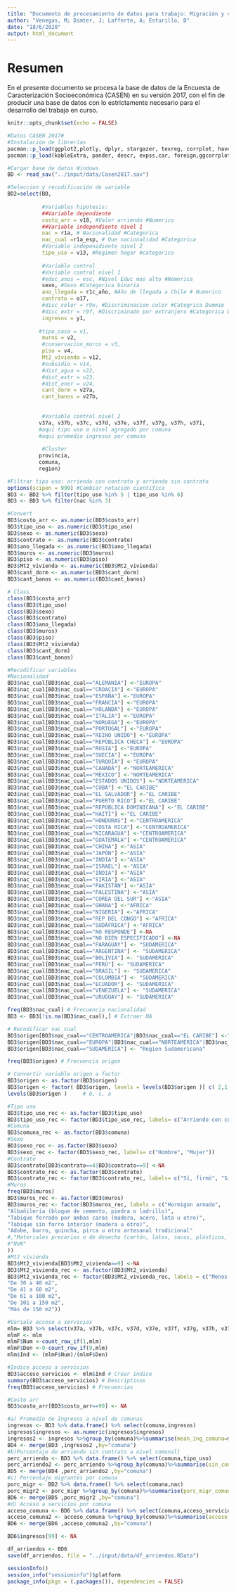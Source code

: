 ```yaml
---
title: "Documento de procesamiento de datos para trabajo: Migración y vivienda: estudio de los costos de arriendo para el 2017"
author: "Venegas, M; Dimter, J; Lafferte, A; Esturillo, D"
date: "18/6/2020"
output: html_document
---
```

# Resumen  
En el presente documento se procesa la base de datos de la Encuesta de Caracterización Socioeconómica (CASEN) en su versión 2017, con el fin de producir una base de datos con lo estrictamente necesario para el desarrollo del trabajo en curso. 
```r
knitr::opts_chunk$set(echo = FALSE)
```

```r
#Datos CASEN 2017#
#Instalación de librerías
pacman::p_load(ggplot2,plotly, dplyr, stargazer, texreg, corrplot, haven, sjlabelled, psych, writexl, ggmosaic, DescTools, lme4, lmerTest)
pacman::p_load(kableExtra, pander, descr, expss,car, foreign,ggcorrplot, reghelper, openxlsx)
```

```r
#Cargar base de datos Windows
BD <- read_sav("../input/data/Casen2017.sav")
```

```r
#Seleccion y recodificación de variable
BD2=select(BD,
           
           #Variables hipotesis:
           ##Variable dependiente
           costo_arr = v18, #Valor arriendo #Numerico
           ##Variable independiente nivel 1
           nac = r1a, # Nacionalidad #Categorica
           nac_cual =r1a_esp, # Que nacionalidad #Categorica
           #Variable indepenidiente nivel 2
           tipo_uso = v13, #Regimen hogar #categorico
           
           #Variable control
           #Variable control nivel 1
           #educ_anos = esc, #Nivel Educ mas alto #Némerica
           sexo, #Sexo #Categorica binaria
           ano_llegada = r1c_año, #Año de llegada a Chile # Numerico
           contrato = o17,
           #disc_color = r9e, #Discriminacion color #Categrica Dummie
           #disc_extr = r9f, #Discriminado por extranjero #Categorica Dummie
           ingresos = y1,
           
          #tipo_casa = v1,
           muros = v2,
           #conservacion_muros = v3,
           piso = v4,
           Mt2_vivienda = v12,
           #subsidio = v14,
           #dist_agua = v22,
           #dist_extr = v23,
           #dist_ener = v24,
           cant_dorm = v27a,
           cant_banos = v27b,
           
           
           #Variable control nivel 2
          v37a, v37b, v37c, v37d, v37e, v37f, v37g, v37h, v37i,
          #aquí tipo uso a nivel agregado por comuna
          #aqui promedio ingresos por comuna
          
           #Cluster
          provincia,
          comuna,
          region)
```

```r
#Filtrar tipo uso: arriendo con contrato y arriendo sin contrato
options(scipen = 999) #Cambiar notación cientifica
BD3 <- BD2 %>% filter(tipo_uso %in% 5 | tipo_uso %in% 6)
BD3 <- BD3 %>% filter(nac %in% 3)
```

```r
#Convert
BD3$costo_arr <- as.numeric(BD3$costo_arr)
BD3$tipo_uso <- as.numeric(BD3$tipo_uso)
BD3$sexo <- as.numeric(BD3$sexo)
BD3$contrato <- as.numeric(BD3$contrato)
BD3$ano_llegada <- as.numeric(BD3$ano_llegada)
BD3$muros <- as.numeric(BD3$muros)
BD3$piso <- as.numeric(BD3$piso)
BD3$Mt2_vivienda <- as.numeric(BD3$Mt2_vivienda)
BD3$cant_dorm <- as.numeric(BD3$cant_dorm)
BD3$cant_banos <- as.numeric(BD3$cant_banos)

# Class
class(BD3$costo_arr)
class(BD3$tipo_uso)
class(BD3$sexo)
class(BD3$contrato)
class(BD3$ano_llegada)
class(BD3$muros)
class(BD3$piso)
class(BD3$Mt2_vivienda)
class(BD3$cant_dorm)
class(BD3$cant_banos)
```

```r
#Recodificar variables
#Nacionalidad
BD3$nac_cual[BD3$nac_cual=="ALEMANIA"] <-"EUROPA"
BD3$nac_cual[BD3$nac_cual=="CROACIA"] <-"EUROPA"
BD3$nac_cual[BD3$nac_cual=="ESPAÑA"] <-"EUROPA"
BD3$nac_cual[BD3$nac_cual=="FRANCIA"] <-"EUROPA"
BD3$nac_cual[BD3$nac_cual=="HOLANDA"] <-"EUROPA"
BD3$nac_cual[BD3$nac_cual=="ITALIA"] <-"EUROPA"
BD3$nac_cual[BD3$nac_cual=="NORUEGA"] <-"EUROPA"
BD3$nac_cual[BD3$nac_cual=="PORTUGAL"] <-"EUROPA"
BD3$nac_cual[BD3$nac_cual=="REINO UNIDO"] <-"EUROPA"
BD3$nac_cual[BD3$nac_cual=="REPÚBLICA CHECA"] <-"EUROPA"
BD3$nac_cual[BD3$nac_cual=="RUSIA"] <-"EUROPA"
BD3$nac_cual[BD3$nac_cual=="SUECIA"] <-"EUROPA"
BD3$nac_cual[BD3$nac_cual=="TURQUÍA"] <-"EUROPA"
BD3$nac_cual[BD3$nac_cual=="CANADÁ"] <-"NORTEAMERICA"
BD3$nac_cual[BD3$nac_cual=="MÉXICO"] <-"NORTEAMERICA"
BD3$nac_cual[BD3$nac_cual=="ESTADOS UNIDOS"] <-"NORTEAMERICA"
BD3$nac_cual[BD3$nac_cual=="CUBA"] <-"EL CARIBE"
BD3$nac_cual[BD3$nac_cual=="EL SALVADOR"] <-"EL CARIBE"
BD3$nac_cual[BD3$nac_cual=="PUERTO RICO"] <-"EL CARIBE"
BD3$nac_cual[BD3$nac_cual=="REPÚBLICA DOMINICANA"] <-"EL CARIBE"
BD3$nac_cual[BD3$nac_cual=="HAITÍ"] <-"EL CARIBE"
BD3$nac_cual[BD3$nac_cual=="HONDURAS"] <-"CENTROAMERICA"
BD3$nac_cual[BD3$nac_cual=="COSTA RICA"] <-"CENTROAMERICA"
BD3$nac_cual[BD3$nac_cual=="NICARAGUA"] <-"CENTROAMERICA"
BD3$nac_cual[BD3$nac_cual=="GUATEMALA"] <-"CENTROAMERICA"
BD3$nac_cual[BD3$nac_cual=="CHINA"] <-"ASIA"
BD3$nac_cual[BD3$nac_cual=="JAPÓN"] <-"ASIA"
BD3$nac_cual[BD3$nac_cual=="INDIA"] <-"ASIA"
BD3$nac_cual[BD3$nac_cual=="ISRAEL"] <-"ASIA"
BD3$nac_cual[BD3$nac_cual=="INDIA"] <-"ASIA"
BD3$nac_cual[BD3$nac_cual=="SIRIA"] <-"ASIA"
BD3$nac_cual[BD3$nac_cual=="PAKISTÁN"] <-"ASIA"
BD3$nac_cual[BD3$nac_cual=="PALESTINA"] <-"ASIA"
BD3$nac_cual[BD3$nac_cual=="COREA DEL SUR"] <-"ASIA"
BD3$nac_cual[BD3$nac_cual=="GHANA"] <-"AFRICA"
BD3$nac_cual[BD3$nac_cual=="NIGERIA"] <-"AFRICA"
BD3$nac_cual[BD3$nac_cual=="REP DEL CONGO"] <-"AFRICA"
BD3$nac_cual[BD3$nac_cual=="SUDÁFRICA"] <-"AFRICA"
BD3$nac_cual[BD3$nac_cual=="NO RESPONDE"] <-NA
BD3$nac_cual[BD3$nac_cual=="NO BIEN ESPECIFICADO"] <-NA
BD3$nac_cual[BD3$nac_cual=="PARAGUAY"] <- "SUDAMERICA"
BD3$nac_cual[BD3$nac_cual=="ARGENTINA"] <- "SUDAMERICA"
BD3$nac_cual[BD3$nac_cual=="BOLIVIA"] <- "SUDAMERICA"
BD3$nac_cual[BD3$nac_cual=="PERÚ"] <- "SUDAMERICA"
BD3$nac_cual[BD3$nac_cual=="BRASIL"] <- "SUDAMERICA"
BD3$nac_cual[BD3$nac_cual=="COLOMBIA"] <- "SUDAMERICA"
BD3$nac_cual[BD3$nac_cual=="ECUADOR"] <- "SUDAMERICA"
BD3$nac_cual[BD3$nac_cual=="VENEZUELA"] <- "SUDAMERICA"
BD3$nac_cual[BD3$nac_cual=="URUGUAY"] <- "SUDAMERICA"

freq(BD3$nac_cual) # Frecuencia nacionalidad 
BD3 <- BD3[!is.na(BD3$nac_cual),] # Extraer NA

# Recodificar nac_cual
BD3$origen[BD3$nac_cual=="CENTROAMERICA"|BD3$nac_cual=="EL CARIBE"] <-"Centroamerica y el Caribe"
BD3$origen[BD3$nac_cual=="EUROPA"|BD3$nac_cual=="NORTEAMERICA"|BD3$nac_cual=="ASIA"|BD3$nac_cual== "AFRICA"] <- "Extra-regional"
BD3$origen[BD3$nac_cual=="SUDAMERICA"] <- "Region Sudamericana"
```


```r
freq(BD3$origen) # Frecuencia origen

# Convertir variable origen a factor
BD3$origen <- as.factor(BD3$origen)
BD3$origen <- factor( BD3$origen, levels = levels(BD3$origen )[ c( 2,1,3 ) ] )
levels(BD3$origen )     # b, c, a
```

```r
#Tipo uso
BD3$tipo_uso_rec <- as.factor(BD3$tipo_uso)
BD3$tipo_uso_rec <- factor(BD3$tipo_uso_rec, labels= c("Arriendo con contrato", "Arriendo sin contrato"))
#Comuna
BD3$comuna_rec <- as.factor(BD3$comuna)
#Sexo
BD3$sexo_rec <- as.factor(BD3$sexo)
BD3$sexo_rec <- factor(BD3$sexo_rec, labels= c("Hombre", "Mujer"))
#Contrato
BD3$contrato[BD3$contrato==4|BD3$contrato==9] <-NA
BD3$contrato_rec <- as.factor(BD3$contrato)
BD3$contrato_rec <- factor(BD3$contrato_rec, labels= c("Sí, firmó", "Sí, pero no ha firmado", "No tiene"))
#Muros
freq(BD3$muros)
BD3$muros_rec <- as.factor(BD3$muros)
BD3$muros_rec <- factor(BD3$muros_rec, labels = c("Hormigon armado",
"Albañilería (bloque de cemento, piedra o ladrillo)",
"Tabique forrado por ambas caras (madera, acero, lata u otro)",
"Tabique sin forro interior (madera u otro)",
"Adobe, barro, quincha, pirca u otro artesanal tradicional"
#,"Materiales precarios o de desecho (cartón, latas, sacos, plásticos, etc",
#"NoN"
))
#Mt2 vivienda
BD3$Mt2_vivienda[BD3$Mt2_vivienda==9] <-NA
BD3$Mt2_vivienda_rec <- as.factor(BD3$Mt2_vivienda)
BD3$Mt2_vivienda_rec <- factor(BD3$Mt2_vivienda_rec, labels = c("Menos de 30 m2",
"De 30 a 40 m2",
"De 41 a 60 m2",
"De 61 a 100 m2",
"De 101 a 150 m2",
"Más de 150 m2"))
```

```r
#Variale acceso a servicios
mlm= BD3 %>% select(v37a, v37b, v37c, v37d, v37e, v37f, v37g, v37h, v37i) %>% as.data.frame()
mlmF <- mlm
mlmF$Num <-count_row_if(1,mlm)
mlmF$Den <-9-count_row_if(9,mlm)
mlm$Ind <- (mlmF$Num)/(mlmF$Den)

#Indice acceso a servicios
BD3$acceso_servicios <- mlm$Ind # Crear indice
summary(BD3$acceso_servicios) # Descriptivos
freq(BD3$acceso_servicios) # Frecuencias
```


```r
#Costo arr
BD3$costo_arr[BD3$costo_arr==99] <- NA
```

```r
#a) Promedio de Ingresos a nivel de comunas
ingresos <- BD3 %>% data.frame() %>% select(comuna,ingresos)
ingresos$ingresos <- as.numeric(ingresos$ingresos)
ingresos2 <- ingresos %>%group_by(comuna)%>%summarise(mean_ing_comuna=mean(ingresos,na.rm=TRUE))
BD4 <- merge(BD3 ,ingresos2 ,by="comuna")
#b)Porcentaje de arriendo sin contrato a nivel comunal)
perc_arriendo <- BD3 %>% data.frame() %>% select(comuna,tipo_uso)
perc_arriendo2 <- perc_arriendo %>%group_by(comuna)%>%summarise(sin_contrato_comuna= length(which(tipo_uso==6))/(length(which(tipo_uso==5))+length(which(tipo_uso==6))))
BD5 <- merge(BD4 ,perc_arriendo2 ,by="comuna")
#c) Porcentaje migrantes por comuna
porc_migr <- BD2 %>% data.frame() %>% select(comuna,nac)
porc_migr2 <- porc_migr %>%group_by(comuna)%>%summarise(porc_migr_comuna= length(which(nac==3))/(length(which(nac==1))+length(which(nac==2))))
BD6 <- merge(BD5 ,porc_migr2 ,by="comuna")
#d) Acceso a servicios por comuna
acceso_comuna <- BD6 %>% data.frame() %>% select(comuna,acceso_servicios) 
acceso_comuna2 <- acceso_comuna %>%group_by(comuna)%>%summarise(acceso_comunal=mean(acceso_servicios,na.rm=TRUE))
BD6 <- merge(BD6 ,acceso_comuna2 ,by="comuna")
```
```r
BD6$ingresos[99] <- NA
```

```r
df_arriendos <- BD6
save(df_arriendos, file = "../input/data/df_arriendos.RData")
```

```r
sessionInfo()
session_info("sessioninfo")$platform
package_info(pkgs = (.packages()), dependencies = FALSE)

```